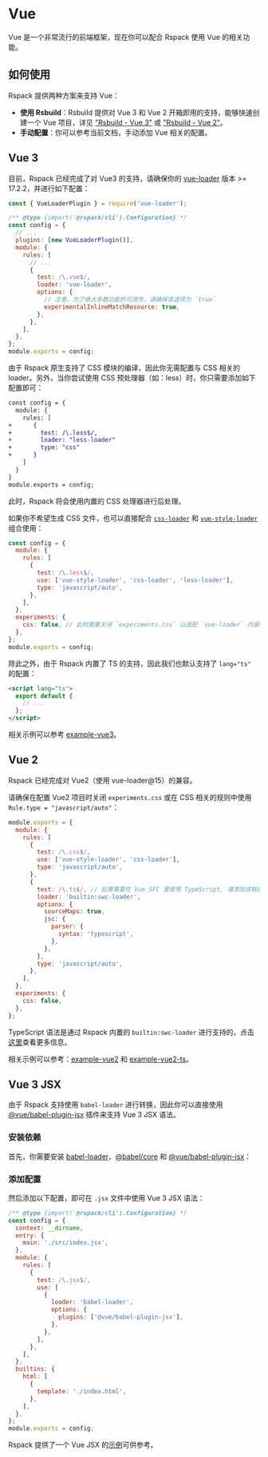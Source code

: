 
# Vue

Vue 是一个非常流行的前端框架，现在你可以配合 Rspack 使用 Vue 的相关功能。

## 如何使用

Rspack 提供两种方案来支持 Vue：

- **使用 Rsbuild**：Rsbuild 提供对 Vue 3 和 Vue 2 开箱即用的支持，能够快速创建一个 Vue 项目，详见 ["Rsbuild - Vue 3"](https://rsbuild.dev/zh/guide/framework/vue3) 或 ["Rsbuild - Vue 2"](https://rsbuild.dev/zh/guide/framework/vue2)。
- **手动配置**：你可以参考当前文档，手动添加 Vue 相关的配置。

## Vue 3

目前，Rspack 已经完成了对 Vue3 的支持，请确保你的 [vue-loader](https://github.com/vuejs/vue-loader) 版本 >= 17.2.2，并进行如下配置：

```js title="rspack.config.js"
const { VueLoaderPlugin } = require('vue-loader');

/** @type {import('@rspack/cli').Configuration} */
const config = {
  // ...
  plugins: [new VueLoaderPlugin()],
  module: {
    rules: [
      // ...
      {
        test: /\.vue$/,
        loader: 'vue-loader',
        options: {
          // 注意，为了绝大多数功能的可用性，请确保该选项为 `true`
          experimentalInlineMatchResource: true,
        },
      },
    ],
  },
};
module.exports = config;
```

由于 Rspack 原生支持了 CSS 模块的编译，因此你无需配置与 CSS 相关的 loader。另外，当你尝试使用 CSS 预处理器（如：less）时，你只需要添加如下配置即可：

```diff
const config = {
  module: {
    rules: [
+      {
+        test: /\.less$/,
+        loader: "less-loader"
+        type: "css"
+      }
    ]
  }
}
module.exports = config;
```

此时，Rspack 将会使用内置的 CSS 处理器进行后处理。

如果你不希望生成 CSS 文件，也可以直接配合 [`css-loader`](https://github.com/webpack-contrib/css-loader) 和 [`vue-style-loader`](https://github.com/vuejs/vue-style-loader) 组合使用：

```js
const config = {
  module: {
    rules: [
      {
        test: /\.less$/,
        use: ['vue-style-loader', 'css-loader', 'less-loader'],
        type: 'javascript/auto',
      },
    ],
  },
  experiments: {
    css: false, // 此时需要关闭 `experiments.css` 以适配 `vue-loader` 内部处理逻辑
  },
};
module.exports = config;
```

除此之外，由于 Rspack 内置了 TS 的支持，因此我们也默认支持了 `lang="ts"` 的配置：

```html
<script lang="ts">
  export default {
    // ...
  };
</script>
```

相关示例可以参考 [example-vue3](https://github.com/rspack-contrib/rspack-examples/tree/main/rspack/vue)。

## Vue 2

Rspack 已经完成对 Vue2（使用 vue-loader@15）的兼容。

请确保在配置 Vue2 项目时关闭 `experiments.css` 或在 CSS 相关的规则中使用 `Rule.type = "javascript/auto"`：

```js title="rspack.config.js"
module.exports = {
  module: {
    rules: [
      {
        test: /\.css$/,
        use: ['vue-style-loader', 'css-loader'],
        type: 'javascript/auto',
      },
      {
        test: /\.ts$/, // 如果需要在 Vue SFC 里使用 TypeScript, 请添加该规则
        loader: 'builtin:swc-loader',
        options: {
          sourceMaps: true,
          jsc: {
            parser: {
              syntax: 'typescript',
            },
          },
        },
        type: 'javascript/auto',
      },
    ],
  },
  experiments: {
    css: false,
  },
};
```

TypeScript 语法是通过 Rspack 内置的 `builtin:swc-loader` 进行支持的，点击[这里](/guide/loader#builtinswc-loader)查看更多信息。

相关示例可以参考：[example-vue2](https://github.com/rspack-contrib/rspack-examples/tree/main/rspack/vue2) 和 [example-vue2-ts](https://github.com/rspack-contrib/rspack-examples/tree/main/rspack/vue2-ts)。

## Vue 3 JSX

由于 Rspack 支持使用 `babel-loader` 进行转换，因此你可以直接使用 [@vue/babel-plugin-jsx](https://github.com/vuejs/babel-plugin-jsx) 插件来支持 Vue 3 JSX 语法。

### 安装依赖

首先，你需要安装 [babel-loader](https://www.npmjs.com/package/babel-loader)、[@babel/core](https://www.npmjs.com/package/@babel/core) 和 [@vue/babel-plugin-jsx](https://www.npmjs.com/package/@vue/babel-plugin-jsx)：

<PackageManagerTabs command="add babel-loader @babel/core @vue/babel-plugin-jsx -D" />

### 添加配置

然后添加以下配置，即可在 `.jsx` 文件中使用 Vue 3 JSX 语法：

```js title="rspack.config.js"
/** @type {import('@rspack/cli').Configuration} */
const config = {
  context: __dirname,
  entry: {
    main: './src/index.jsx',
  },
  module: {
    rules: [
      {
        test: /\.jsx$/,
        use: [
          {
            loader: 'babel-loader',
            options: {
              plugins: ['@vue/babel-plugin-jsx'],
            },
          },
        ],
      },
    ],
  },
  builtins: {
    html: [
      {
        template: './index.html',
      },
    ],
  },
};
module.exports = config;
```

Rspack 提供了一个 Vue JSX 的[示例](https://github.com/rspack-contrib/rspack-examples/tree/main/rspack/vue3-jsx)可供参考。
